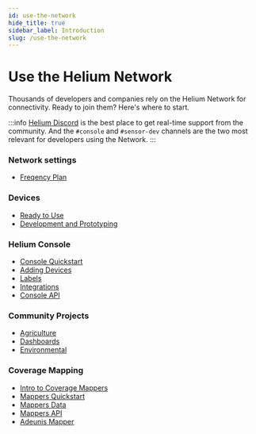 ```yaml
---
id: use-the-network
hide_title: true
sidebar_label: Introduction
slug: /use-the-network
---
```


# Use the Helium Network

Thousands of developers and companies rely on the Helium Network for connectivity. Ready to join them? Here's where to start. 

:::info
[Helium Discord](https://discord.gg/helium) is the best place to get real-time support from the community. And the `#console` and `#sensor-dev`
channels are the two most relevant for developers using the Network. 
:::

### Network settings

* [Freqency Plan]()

### Devices 

* [Ready to Use](/use-the-network/devices/ready-to-use/)
* [Development and Prototyping](/use-the-network/devices/development)

### Helium Console 

* [Console Quickstart](/use-the-network/console/quickstart)
* [Adding Devices](/use-the-network/console/adding-devices)
* [Labels](/use-the-network/console/labels)
* [Integrations](/use-the-network/console/integrations)
* [Console API](/use-the-network/console/api)


### Community Projects

* [Agriculture](/use-the-network/community-projects#agricultural) 
* [Dashboards](/use-the-network/community-projects#dashboards) 
* [Environmental](/use-the-network/community-projects#environmental) 


### Coverage Mapping

* [Intro to Coverage Mappers](/use-the-network/coverage-mapping)
* [Mappers Quickstart](/use-the-network/coverage-mapping/mappers-quickstart)
* [Mappers Data](/use-the-network/coverage-mapping/mappers-data)
* [Mappers API](/use-the-network/coverage-mapping/mappers-api)
* [Adeunis Mapper](/use-the-network/coverage-mapping/adeunis-mapper)
